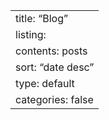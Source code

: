 ---
title: "Blog"
listing:
  contents: posts
  sort: "date desc"
  type: default
  categories: false
---